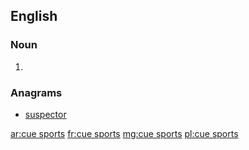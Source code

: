 ==English==

===Noun===
{{head|en|noun plural form}}

# {{plural of|cue sport|lang=en}}

===Anagrams===
* [[suspector#English|suspector]]

[[ar:cue sports]]
[[fr:cue sports]]
[[mg:cue sports]]
[[pl:cue sports]]